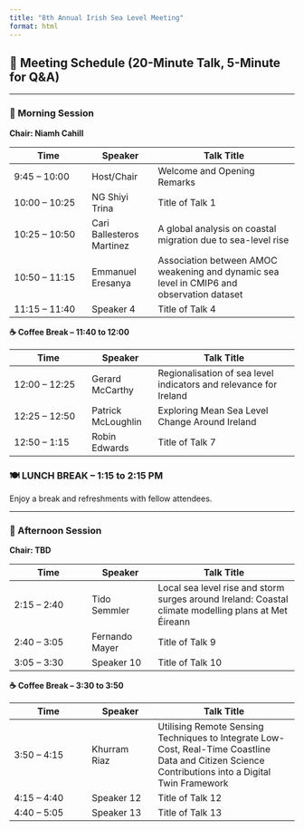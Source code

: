 ```yaml
---
title: "8th Annual Irish Sea Level Meeting"
format: html
---
```


## 📅 Meeting Schedule (20-Minute Talk, 5-Minute for Q&A)

---

### 🔹 Morning Session  
**Chair: Niamh Cahill**

| Time           | Speaker      | Talk Title                  |
|----------------|--------------|-----------------------------|
| 9:45 – 10:00   | Host/Chair   | Welcome and Opening Remarks |
| 10:00 – 10:25  | NG Shiyi Trina    | Title of Talk 1             |
| 10:25 – 10:50  | Cari Ballesteros Martinez   | A global analysis on coastal migration due to sea-level rise             |
| 10:50 – 11:15  | Emmanuel Eresanya   | Association between AMOC weakening and dynamic sea level in CMIP6 and observation dataset            |
| 11:15 – 11:40  | Speaker 4    | Title of Talk 4             |

**☕ Coffee Break – 11:40 to 12:00**

| Time           | Speaker      | Talk Title                  |
|----------------|--------------|-----------------------------|
| 12:00 – 12:25  | Gerard McCarthy   | Regionalisation of sea level indicators and relevance for Ireland           |
| 12:25 – 12:50  | Patrick McLoughlin    | Exploring Mean Sea Level Change Around Ireland            |
| 12:50 – 1:15   | Robin Edwards   | Title of Talk 7             |



### 🍽️ **LUNCH BREAK – 1:15 to 2:15 PM**  
Enjoy a break and refreshments with fellow attendees.

---

### 🔹 Afternoon Session  
**Chair: TBD**

| Time           | Speaker      | Talk Title                  |
|----------------|--------------|-----------------------------|
| 2:15 – 2:40    |  Tido Semmler  | Local sea level rise and storm surges around Ireland: Coastal climate modelling plans at Met Éireann           |
| 2:40 – 3:05    | Fernando Mayer   | Title of Talk 9             |
| 3:05 – 3:30    | Speaker 10   | Title of Talk 10            |

**☕ Coffee Break – 3:30 to 3:50**

| Time           | Speaker      | Talk Title                  |
|----------------|--------------|-----------------------------|
| 3:50 – 4:15    | Khurram Riaz  | Utilising Remote Sensing Techniques to Integrate Low-Cost, Real-Time Coastline Data and Citizen Science Contributions into a Digital Twin Framework           |
| 4:15 – 4:40    | Speaker 12   | Title of Talk 12            |
| 4:40 – 5:05    | Speaker 13   | Title of Talk 13            |


